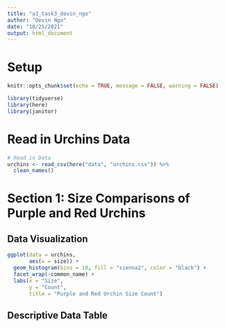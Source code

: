 ```yaml
---
title: "a3_task3_devin_ngo"
author: "Devin Ngo"
date: "10/25/2021"
output: html_document
---
```


# Setup
```r
knitr::opts_chunk$set(echo = TRUE, message = FALSE, warning = FALSE)

library(tidyverse)
library(here)
library(janitor)
```

# Read in Urchins Data 

```r
# Read in Data
urchins <- read_csv(here("data", "urchins.csv")) %>% 
  clean_names()
```

# Section 1: Size Comparisons of Purple and Red Urchins

## Data Visualization 

```r
ggplot(data = urchins,
       aes(x = size)) +
  geom_histogram(bins = 10, fill = "sienna2", color = "black") +
  facet_wrap(~common_name) +
  labs(x = "Size",
       y = "Count",
       title = "Purple and Red Urchin Size Count")
```

## Descriptive Data Table


